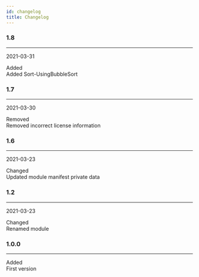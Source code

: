 ```yaml
---
id: changelog
title: Changelog
---
```



### 1.8
___
2021-03-31

<div class="container">
<div class="row">
<div class="col col--2"><span class="badge badge--success">Added</span></div>
<div class="col">Added Sort-UsingBubbleSort</div>
</div>
</div>


### 1.7
___
2021-03-30

<div class="container">
<div class="row">
<div class="col col--2"><span class="badge badge--warning">Removed</span></div>
<div class="col">Removed incorrect license information</div>
</div>
</div>


### 1.6
___
2021-03-23

<div class="container">
<div class="row">
<div class="col col--2"><span class="badge badge--secondary">Changed</span></div>
<div class="col">Updated module manifest private data</div>
</div>
</div>


### 1.2
___
2021-03-23

<div class="container">
<div class="row">
<div class="col col--2"><span class="badge badge--secondary">Changed</span></div>
<div class="col">Renamed module</div>
</div>
</div>


### 1.0.0
___


<div class="container">
<div class="row">
<div class="col col--2"><span class="badge badge--success">Added</span></div>
<div class="col">First version</div>
</div>
</div>

